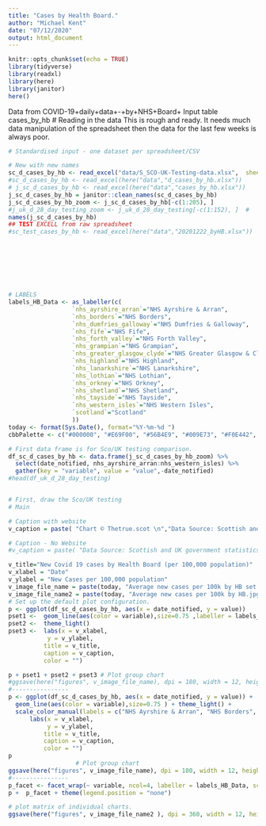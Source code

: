 ```yaml
---
title: "Cases by Health Board."
author: "Michael Kent"
date: "07/12/2020"
output: html_document
---
```



```r
knitr::opts_chunk$set(echo = TRUE)
library(tidyverse)
library(readxl)
library(here)
library(janitor)
here()
```
Data from COVID-19+daily+data+-+by+NHS+Board+
Input table cases_by_hb
# Reading in the data
This is rough and ready.  It needs much data manipulation of the spreadsheet then the data for the last few weeks is always poor.

```r
# Standardised input - one dataset per spreadsheet/CSV

# New with new names
sc_d_cases_by_hb <- read_excel("data/S_SCO-UK-Testing-data.xlsx",  sheet = "d_cases_by_hb", range = "AZ3:BO333")
#sc_d_cases_by_hb <- read_excel(here("data","d_cases_by_hb.xlsx"))
# j_sc_d_cases_by_hb <- read_excel(here("data","cases_by_hb.xlsx"))
j_sc_d_cases_by_hb = janitor::clean_names(sc_d_cases_by_hb)
j_sc_d_cases_by_hb_zoom <- j_sc_d_cases_by_hb[-c(1:205), ]
#j_uk_d_28_day_testing_zoom <- j_uk_d_28_day_testing[-c(1:152), ]  #   Data from 1st Agust
names(j_sc_d_cases_by_hb)
## TEST EXCELL from raw spreadsheet  
#sc_test_cases_by_hb <- read_excel(here("data","20201222_byHB.xlsx"))








# LABELS
labels_HB_Data <- as_labeller(c(
                  `nhs_ayrshire_arran`="NHS Ayrshire & Arran",
                  `nhs_borders`="NHS Borders",
                  `nhs_dumfries_galloway`="NHS Dumfries & Galloway",
                  `nhs_fife`="NHS Fife",
                  `nhs_forth_valley`="NHS Forth Valley",
                  `nhs_grampian`="NHS Grampian",
                  `nhs_greater_glasgow_clyde`="NHS Greater Glasgow & Clyde",
                  `nhs_highland`="NHS Highland",
                  `nhs_lanarkshire`="NHS Lanarkshire",
                  `nhs_lothian`="NHS Lothian",
                  `nhs_orkney`="NHS Orkney",
                  `nhs_shetland`="NHS Shetland",
                  `nhs_tayside`="NHS Tayside",
                  `nhs_western_isles`="NHS Western Isles",
                  `scotland`="Scotland"
                  ))
today <- format(Sys.Date(), format="%Y-%m-%d ") 
cbbPalette <- c("#000000", "#E69F00", "#56B4E9", "#009E73", "#F0E442", "#0072B2", "#D55E00", "#CC79A7",  "#56B4E9", "#009E73", "#F0E442", "#0072B2", "#D55E00", "#CC79A7")

```

```r
# First data frame is for Sco/UK testing comparison.
df_sc_d_cases_by_hb <- data.frame(j_sc_d_cases_by_hb_zoom) %>%
  select(date_notified, nhs_ayrshire_arran:nhs_western_isles) %>%
  gather(key = "variable", value = "value",-date_notified)
#head(df_uk_d_28_day_testing)


# First, draw the Sco/UK testing
# Main

# Caption with website
v_caption = paste( "Chart © Thetrue.scot \n","Data Source: Scottish and UK government statistics as published ", pubdate,  sep = "", collapse=NULL)

# Caption - No Website
#v_caption = paste( "Data Source: Scottish and UK government statistics as published ", pubdate,  sep = "", collapse=NULL)

v_title="New Covid 19 cases by Health Board (per 100,000 population)"
v_xlabel = "Date"
v_ylabel = "New Cases per 100,000 population"
v_image_file_name = paste(today, "Average new cases per 100k by HB set.jpg", sep = "", collapse=NULL)
v_image_file_name2 = paste(today, "Average new cases per 100k by HB.jpg", sep = "", collapse=NULL)
# Set up the default plot configuration.
p <- ggplot(df_sc_d_cases_by_hb, aes(x = date_notified, y = value)) 
pset1 <-  geom_line(aes(color = variable),size=0.75 ,labeller = labels_HB_Data)
pset2 <-  theme_light() 
pset3 <-  labs(x = v_xlabel,
           y = v_ylabel, 
          title = v_title,
          caption = v_caption,
          color = "")

p + pset1 + pset2 + pset3 # Plot group chart
#ggsave(here("figures", v_image_file_name), dpi = 180, width = 12, height = 6)
#----------------
p <- ggplot(df_sc_d_cases_by_hb, aes(x = date_notified, y = value)) + 
  geom_line(aes(color = variable),size=0.75 ) + theme_light() + 
  scale_color_manual(labels = c("NHS Ayrshire & Arran", "NHS Borders", "NHS Dumfries & Galloway", "NHS Fife", "NHS Forth Valley", "NHS Grampian", "NHS Greater Glasgow & Clyde", "NHS Highland", "NHS Lanarkshire", "NHS Lothian", "NHS Orkney", "NHS Shetland", "NHS Tayside", "NHS Western Isles" ), values = cbbPalette) +
      labs(x = v_xlabel,
           y = v_ylabel, 
          title = v_title,
          caption = v_caption,
          color = "")
p 
                   # Plot group chart
ggsave(here("figures", v_image_file_name), dpi = 180, width = 12, height = 6)
#----------------
p_facet <- facet_wrap(~ variable, ncol=4, labeller = labels_HB_Data, scales = "free_y", as.table = TRUE)  
p +  p_facet + theme(legend.position = "none")

# plot matrix of individual charts.
ggsave(here("figures", v_image_file_name2 ), dpi = 360, width = 12, height = 6)

```